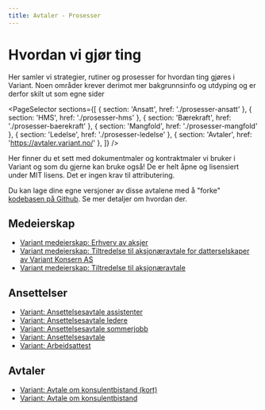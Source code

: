 ```yaml
---
title: Avtaler - Prosesser
---
```



# Hvordan vi gjør ting

Her samler vi strategier, rutiner og prosesser for hvordan ting gjøres i Variant. Noen områder krever derimot mer bakgrunnsinfo og utdyping og er derfor skilt ut som egne sider

<PageSelector
  sections={[
    { section: 'Ansatt', href: './prosesser-ansatt' },
    { section: 'HMS', href: './prosesser-hms' },
    { section: 'Bærekraft', href: './prosesser-baerekraft' },
    { section: 'Mangfold', href: './prosesser-mangfold' },
    { section: 'Ledelse', href: './prosesser-ledelse' },
    { section: 'Avtaler', href: 'https://avtaler.variant.no/' },
  ]}
/>

Her finner du et sett med dokumentmaler og kontraktmaler vi bruker i Variant og som du gjerne kan bruke også! De er helt åpne og lisensiert under MIT lisens. Det er ingen krav til attributering.

Du kan lage dine egne versjoner av disse avtalene med å "forke" [kodebasen på Github](https://github.com/varianter/dokument-mal). Se mer detaljer om hvordan der.

## Medeierskap

- [Variant medeierskap: Erhverv av aksjer](https://avtaler.variant.no/avtaler/aksjekjop.html)
- [Variant medeierskap: Tiltredelse til aksjonæravtale for datterselskaper av Variant Konsern AS](https://avtaler.variant.no/avtaler/aksjonaer-tiltredelse-konsern.html)
- [Variant medeierskap: Tiltredelse til aksjonæravtale](https://avtaler.variant.no/avtaler/aksjonaer-tiltredelse.html)

## Ansettelser

- [Variant: Ansettelsesavtale assistenter](https://avtaler.variant.no/avtaler/ansettelse-assistent.html)
- [Variant: Ansettelsesavtale ledere](https://avtaler.variant.no/avtaler/ansettelse-ledelse.html)
- [Variant: Ansettelsesavtale sommerjobb](https://avtaler.variant.no/avtaler/ansettelse-sommerjobb.html)
- [Variant: Ansettelsesavtale](https://avtaler.variant.no/avtaler/ansettelse.html)
- [Variant: Arbeidsattest](https://avtaler.variant.no/avtaler/attest.html)

## Avtaler

- [Variant: Avtale om konsulentbistand (kort)](https://avtaler.variant.no/avtaler/enkel-konsulentbistand.html)
- [Variant: Avtale om konsulentbistand](https://avtaler.variant.no/avtaler/konsulentbistand.html)
